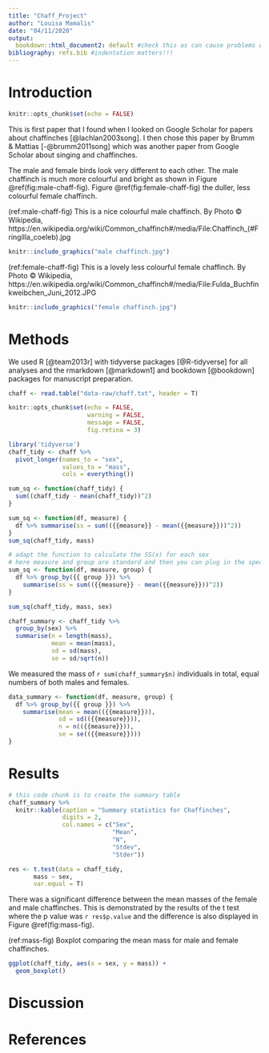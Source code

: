 ```yaml
---
title: "Chaff_Project"
author: "Louisa Mamalis"
date: "04/11/2020"
output:
  bookdown::html_document2: default #check this as can cause problems with referencing later on.
bibliography: refs.bib #indentation matters!!!
---
```


# Introduction 

<!-- This setup chunk needs to go first to set a few basic rules to be followed by the rest of the rmarkdown doco, including echo = FALSE -->

```r
knitr::opts_chunk$set(echo = FALSE)
```

This is first paper that I found when I looked on Google Scholar for papers about chaffinches [@lachlan2003song]. I then chose this paper by Brumm & Mattias [-@brumm2011song] which was another paper from Google Scholar about singing and chaffinches. 

The male and female birds look very different to each other. The male chaffinch is much more colourful and bright as shown in Figure \@ref(fig:male-chaff-fig). Figure \@ref(fig:female-chaff-fig) the duller, less colourful female chaffinch. 

(ref:male-chaff-fig) This is a nice colourful male chaffinch. By Photo © Wikipedia, https://en.wikipedia.org/wiki/Common_chaffinch#/media/File:Chaffinch_(#Fringilla_coeleb).jpg

```r
knitr::include_graphics("male chaffinch.jpg")
```

(ref:female-chaff-fig) This is a lovely less colourful female chaffinch. By Photo © Wikipedia,  https://en.wikipedia.org/wiki/Common_chaffinch#/media/File:Fulda_Buchfinkweibchen_Juni_2012.JPG

```r
knitr::include_graphics("female chaffinch.jpg")
```

# Methods



We used R [@team2013r] with tidyverse packages [@R-tidyverse] for all analyses and the rmarkdown [@markdown1] and bookdown [@bookdown] packages for manuscript preparation.

<!-- keep this default set up code chunk -->


```r
chaff <- read.table("data-raw/chaff.txt", header = T)
```


```r
knitr::opts_chunk$set(echo = FALSE, 
                      warning = FALSE,
                      message = FALSE,
                      fig.retina = 3)
```

<!-- update the tidyverse package -->
```r
library('tidyverse')
chaff_tidy <- chaff %>%
  pivot_longer(names_to = "sex",
               values_to = "mass",
               cols = everything())
```

<!-- adding a code chunk to calculate SS(x) of all the mass values -->
```r
sum_sq <- function(chaff_tidy) {
  sum((chaff_tidy - mean(chaff_tidy))^2)
}

```

<!-- two variables defined within the function 
created a dataframe with the column measure in it
measure is a generic -->
```r
sum_sq <- function(df, measure) {
  df %>% summarise(ss = sum(({{measure}} - mean({{measure}}))^2))
}
sum_sq(chaff_tidy, mass)

# adapt the function to calculate the SS(x) for each sex
# here measure and group are standard and then you can plug in the specific variables
sum_sq <- function(df, measure, group) {
  df %>% group_by({{ group }}) %>% 
    summarise(ss = sum(({{measure}} - mean({{measure}}))^2))
}

sum_sq(chaff_tidy, mass, sex)
```

<!-- here we are calculating the summary data - mean/ sd/ se etc 
creates a new table with the results in
this is not using a function though! this is pipeline-->


```r
chaff_summary <- chaff_tidy %>% 
  group_by(sex) %>% 
  summarise(n = length(mass),
            mean = mean(mass),
            sd = sd(mass),
            se = sd/sqrt(n))
```
<!-- If you want to include some values from some stats in your text make sure the text chunk comes AFTER the code chunk so that it can actually be used in the text!! -->

We measured the mass of `r sum(chaff_summary$n)` individuals in total, equal numbers of both males and females.

<!-- creating a function which will calculate the summary stats for the data 
remember to add ALL the types of brackets () and {} -->
```r
data_summary <- function(df, measure, group) {
  df %>% group_by({{ group }}) %>% 
    summarise(mean = mean(({{measure}})),
              sd = sd(({{measure}})),
              n = n(({{measure}})),
              se = se(({{measure}})))
}
```

# Results 

```r
# this code chunk is to create the summary table
chaff_summary %>% 
  knitr::kable(caption = "Summary statistics for Chaffinches",
               digits = 2,
               col.names = c("Sex", 
                             "Mean", 
                             "N",
                             "Stdev",
                             "Stder"))
```

<!-- paired t test to see the difference between the mass of the males and females -->
```r
res <- t.test(data = chaff_tidy, 
       mass ~ sex,
       var.equal = T)
```

There was a significant difference between the mean masses of the female and male chaffinches. This is demonstrated by the results of the t test where the p value was `r res$p.value` and the difference is also displayed in Figure \@ref(fig:mass-fig).
<!-- to be able to input the p.value firstly give the t test results a name then you can do str(res) of this object and then select the name of the value that you would like to include within the text-->

(ref:mass-fig) Boxplot comparing the mean mass for male and female chaffinches.

```r
ggplot(chaff_tidy, aes(x = sex, y = mass)) +
  geom_boxplot()
```


# Discussion

# References

